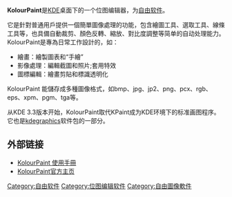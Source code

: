{{NoteTA|G1=IT|G2=FL}}
{{Infobox Software 
| name = KolourPaint
| logo = [[File:Breezeicons-apps-48-kolourpaint.svg|float:right]] 
| screenshot = [[File:KolourPaint_screenshot.png|250px]]
| caption =
| developer = [[KDE|KDE]]
| operating_system = [[Linux|Linux]]、[[Windows|Windows]] (作为KDE Windows计划的一部分) 
|  genre = 位图编辑器 
|  license = [[BSD許可證|BSD許可證]] 
|  website = [http://kolourpaint.org/ kolourpaint.org] 
}}
'''KolourPaint'''是[[KDE|KDE]]桌面下的一个位图编辑器，为[[自由软件|自由软件]]。

它是針對普通用戶提供一個簡單圖像處理的功能，包含繪圖工具、選取工具、線條工具等，也具備自動裁剪、顏色反轉、縮放、對比度調整等简单的自动处理能力。KolourPaint是專為日常工作設計的，如： 
*繪畫：繪製圖表和“手繪” 
*影像處理：編輯截圖和照片;套用特效 
*圖標編輯：繪畫剪貼和標識透明化

KolourPaint 能儲存成多種圖像格式，如bmp、jpg、jp2、png、pcx、rgb、eps、xpm、pgm、tga等。

从KDE 3.3版本开始，KolourPaint取代KPaint成为KDE环境下的标准画图程序。它也是[[kdegraphics|kdegraphics]]软件包的一部分。

== 外部链接 ==
*[http://docs.kde.org/stable/en/kdegraphics/kolourpaint/index.html  KolourPaint 使用手冊] {{Wayback|url=http://docs.kde.org/stable/en/kdegraphics/kolourpaint/index.html |date=20120818191155 }}
* [https://web.archive.org/web/20080517070918/http://kolourpaint.org/ KolourPaint官方主页]

{{KDE}}

[[Category:自由软件|Category:自由软件]]
[[Category:位图编辑软件|Category:位图编辑软件]]
[[Category:自由圖像軟件|Category:自由圖像軟件]]
